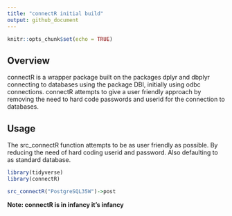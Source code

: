 ```yaml
---
title: "connectR initial build"
output: github_document
---
```


```r
knitr::opts_chunk$set(echo = TRUE)
```

## Overview

connectR is a wrapper package built on the packages dplyr and dbplyr connecting to databases using the package DBI, initially using odbc connections. connectR attempts to give a user friendly approach by removing the need to hard code passwords and userid for the connection to databases.

## Usage

The src_connectR function attempts to be as user friendly as possible. By reducing the need of hard coding userid and password. Also defaulting to as standard database.

```r
library(tidyverse)
library(connectR)

src_connectR("PostgreSQL35W")->post
```

**Note: connectR is in infancy it's infancy**